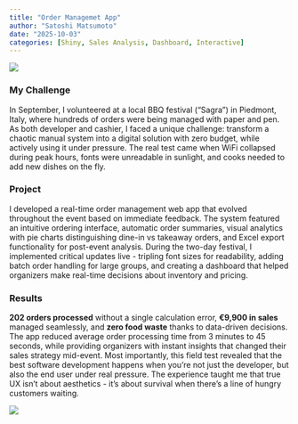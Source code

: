```yaml
---
title: "Order Managemet App"
author: "Satoshi Matsumoto"
date: "2025-10-03"
categories: [Shiny, Sales Analysis, Dashboard, Interactive]
---
```


![](order_app_image.jpg)

### My Challenge

In September, I volunteered at a local BBQ festival ("Sagra") in Piedmont, Italy, where hundreds of orders were being managed with paper and pen. As both developer and cashier, I faced a unique challenge: transform a chaotic manual system into a digital solution with zero budget, while actively using it under pressure. The real test came when WiFi collapsed during peak hours, fonts were unreadable in sunlight, and cooks needed to add new dishes on the fly.

### Project

I developed a real-time order management web app that evolved throughout the event based on immediate feedback. The system featured an intuitive ordering interface, automatic order summaries, visual analytics with pie charts distinguishing dine-in vs takeaway orders, and Excel export functionality for post-event analysis. During the two-day festival, I implemented critical updates live - tripling font sizes for readability, adding batch order handling for large groups, and creating a dashboard that helped organizers make real-time decisions about inventory and pricing.

### Results

**202 orders processed** without a single calculation error, **€9,900 in sales** managed seamlessly, and **zero food waste** thanks to data-driven decisions. The app reduced average order processing time from 3 minutes to 45 seconds, while providing organizers with instant insights that changed their sales strategy mid-event. Most importantly, this field test revealed that the best software development happens when you're not just the developer, but also the end user under real pressure. The experience taught me that true UX isn't about aesthetics - it's about survival when there's a line of hungry customers waiting.

![](bbq_app_dashboard.gif)\
\
